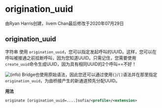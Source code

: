 # origination_uuid 

由Ryan Harris创建，livem Chan最后修改于2020年07月29日

## origination_uuid

字符串 使用 `origination_uuid`，您可以指定发起呼叫的UUID。这样，您可以在呼叫被接通之前挂断呼叫，因为您知道UUID。只需记住，您需要使用`create_uuid`命令生成UUID，因为具有相同UUID的2个呼叫==不好！

![(info)](/images/icons/emoticons/information.svg) Bridge也使用原始语法，因此您还可以通过使用`{}`/`[]`语法并在那里指定`origination_uuid`，为由桥接产生的新通道预先分配UUID。

**用法**

```xml
originate [origination_uuid=....]sofia/<profile>/<extension>
```